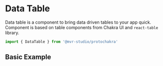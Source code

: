 
<Meta title="Components/Data Table" component={DataTable} />

# Data Table

Data table is a component to bring data driven tables to your app quick. Component is based on table components from Chakra UI and `react-table` library.

```js
import { DataTable } from '@mvr-studio/protochakra'
```

## Basic Example

<Canvas>
  <Story name="Basic">
    <DataTable
      columns={[
        { Header: 'From', accessor: 'from' },
        { Header: 'To', accessor: 'to' }
      ]}
      data={[
        { from: 0.1, to: 0.2 },
        { from: 0.2, to: 0.3 }
      ]}
    />
  </Story>
</Canvas>
